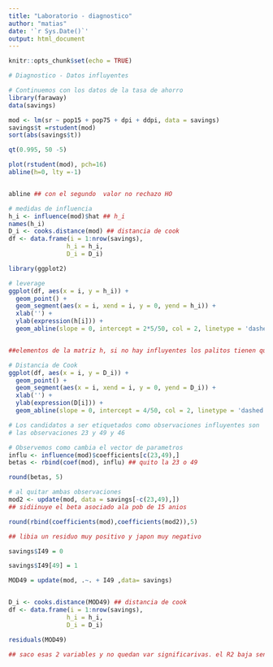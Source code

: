 ```yaml
---
title: "Laboratorio - diagnostico"
author: "matias"
date: '`r Sys.Date()`'
output: html_document
---
```


```r
knitr::opts_chunk$set(echo = TRUE)
```

```r
# Diagnostico - Datos influyentes

# Continuemos con los datos de la tasa de ahorro
library(faraway)
data(savings)

mod <- lm(sr ~ pop15 + pop75 + dpi + ddpi, data = savings)
savings$t =rstudent(mod)
sort(abs(savings$t))

qt(0.995, 50 -5)

plot(rstudent(mod), pch=16) 
abline(h=0, lty =-1)


abline ## con el segundo  valor no rechazo HO

# medidas de influencia
h_i <- influence(mod)$hat ## h_i 
names(h_i)
D_i <- cooks.distance(mod) ## distancia de cook 
df <- data.frame(i = 1:nrow(savings),
                h_i = h_i,
                D_i = D_i)

library(ggplot2)

# leverage
ggplot(df, aes(x = i, y = h_i)) +
  geom_point() +
  geom_segment(aes(x = i, xend = i, y = 0, yend = h_i)) +
  xlab('') +
  ylab(expression(h[i])) +
  geom_abline(slope = 0, intercept = 2*5/50, col = 2, linetype = 'dashed')


##elementos de la matriz h, si no hay influyentes los palitos tienen que ser parecidos.

# Distancia de Cook
ggplot(df, aes(x = i, y = D_i)) +
  geom_point() +
  geom_segment(aes(x = i, xend = i, y = 0, yend = D_i)) +
  xlab('') +
  ylab(expression(D[i])) +
  geom_abline(slope = 0, intercept = 4/50, col = 2, linetype = 'dashed')

# Los candidatos a ser etiquetados como observaciones influyentes son
# las observaciones 23 y 49 y 46 

# Observemos como cambia el vector de parametros
influ <- influence(mod)$coefficients[c(23,49),]
betas <- rbind(coef(mod), influ) ## quito la 23 o 49

round(betas, 5)

# al quitar ambas observaciones
mod2 <- update(mod, data = savings[-c(23,49),])
## sidiinuye el beta asociado ala pob de 15 anios

round(rbind(coefficients(mod),coefficients(mod2)),5)

## libia un residuo muy positivo y japon muy negativo 

savings$I49 = 0

savings$I49[49] = 1

MOD49 = update(mod, .~. + I49 ,data= savings)


D_i <- cooks.distance(MOD49) ## distancia de cook 
df <- data.frame(i = 1:nrow(savings),
                h_i = h_i,
                D_i = D_i)

residuals(MOD49)

## saco esas 2 variables y no quedan var significarivas. el R2 baja sensibliemente , esos dos estaban chinchanso la recta de regresion.

```

